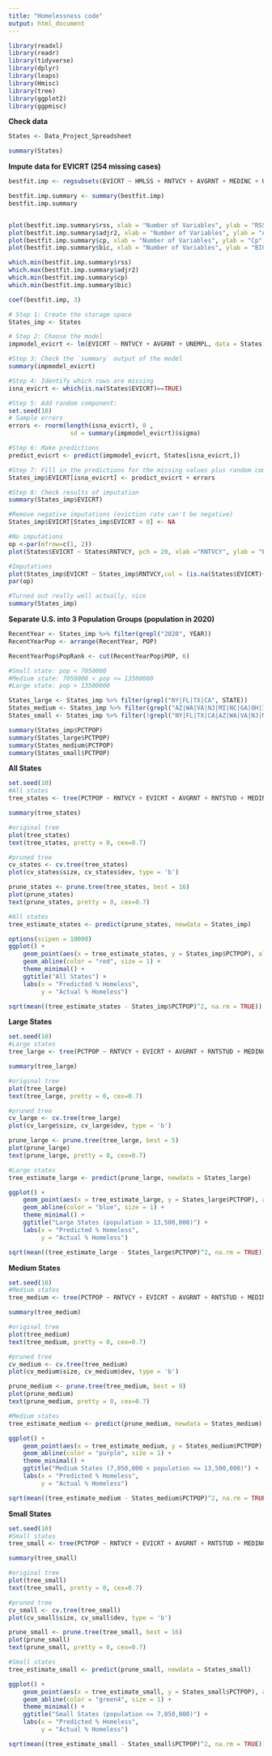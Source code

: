 ---
title: "Homelessness code"
output: html_document
---

```{r}
library(readxl)
library(readr)
library(tidyverse)
library(dplyr)
library(leaps)
library(Hmisc)
library(tree)
library(ggplot2)
library(ggpmisc)
```

**Check data**

```{r}
States <- Data_Project_Spreadsheet

summary(States)
```

**Impute data for EVICRT (254 missing cases)**

```{r}
bestfit.imp <- regsubsets(EVICRT ~ HMLSS + RNTVCY + AVGRNT + MEDINC + UNEMPL + POP, data = States)

bestfit.imp.summary <- summary(bestfit.imp)
bestfit.imp.summary


plot(bestfit.imp.summary$rss, xlab = "Number of Variables", ylab = "RSS", type = "l")
plot(bestfit.imp.summary$adjr2, xlab = "Number of Variables", ylab = "Adjusted RSq", type = "l")
plot(bestfit.imp.summary$cp, xlab = "Number of Variables", ylab = "Cp", type = "l")
plot(bestfit.imp.summary$bic, xlab = "Number of Variables", ylab = "BIC", type = "l")

which.min(bestfit.imp.summary$rss)
which.max(bestfit.imp.summary$adjr2)
which.min(bestfit.imp.summary$cp)
which.min(bestfit.imp.summary$bic)

coef(bestfit.imp, 3)
```

```{r}
# Step 1: Create the storage space
States_imp <- States

# Step 2: Choose the model
impmodel_evicrt <- lm(EVICRT ~ RNTVCY + AVGRNT + UNEMPL, data = States)

#Step 3: Check the `summary` output of the model
summary(impmodel_evicrt)

#Step 4: Identify which rows are missing
isna_evicrt <- which(is.na(States$EVICRT)==TRUE)

#Step 5: Add random component:
set.seed(10)
# Sample errors
errors <- rnorm(length(isna_evicrt), 0 , 
                 sd = summary(impmodel_evicrt)$sigma)

#Step 6: Make predictions
predict_evicrt <- predict(impmodel_evicrt, States[isna_evicrt,])

#Step 7: Fill in the predictions for the missing values plus random component
States_imp$EVICRT[isna_evicrt] <- predict_evicrt + errors

#Step 8: Check results of imputation
summary(States_imp$EVICRT)
```

```{r}
#Remove negative imputations (eviction rate can't be negative)
States_imp$EVICRT[States_imp$EVICRT < 0] <- NA

#No imputations
op <-par(mfrow=c(1, 2))
plot(States$EVICRT ~ States$RNTVCY, pch = 20, xlab ="RNTVCY", ylab = "EVICRT", main = "Without Imputations",col = 3)

#Imputations
plot(States_imp$EVICRT ~ States_imp$RNTVCY,col = (is.na(States$EVICRT)+3), pch = 20, xlab ="RNTVCY", ylab = "EVICRT", main = "With Imputations")
par(op)

#Turned out really well actually, nice
summary(States_imp)
```

**Separate U.S. into 3 Population Groups (population in 2020)**

```{r}
RecentYear <- States_imp %>% filter(grepl("2020", YEAR))
RecentYearPop <- arrange(RecentYear, POP)

RecentYearPop$PopRank <- cut(RecentYearPop$POP, 6)

#Small state: pop < 7050000
#Medium state: 7050000 < pop <= 13500000
#Large state: pop > 13500000
```

```{r}
States_large <- States_imp %>% filter(grepl("NY|FL|TX|CA", STATE))
States_medium <- States_imp %>% filter(grepl("AZ|WA|VA|NJ|MI|NC|GA|OH|IL|PA", STATE))
States_small <- States_imp %>% filter(!grepl("NY|FL|TX|CA|AZ|WA|VA|NJ|MI|NC|GA|OH|IL|PA", STATE))

summary(States_imp$PCTPOP)
summary(States_large$PCTPOP)
summary(States_medium$PCTPOP)
summary(States_small$PCTPOP)
```

**All States**

```{r}
set.seed(10)
#All states
tree_states <- tree(PCTPOP ~ RNTVCY + EVICRT + AVGRNT + RNTSTUD + MEDINC + UNEMPL + POP, States_imp)

summary(tree_states)

#original tree
plot(tree_states)
text(tree_states, pretty = 0, cex=0.7)

#pruned tree
cv_states <- cv.tree(tree_states)
plot(cv_states$size, cv_states$dev, type = 'b')

prune_states <- prune.tree(tree_states, best = 16)
plot(prune_states)
text(prune_states, pretty = 0, cex=0.7)
```

```{r}
#All states
tree_estimate_states <- predict(prune_states, newdata = States_imp)

options(scipen = 10000)
ggplot() + 
    geom_point(aes(x = tree_estimate_states, y = States_imp$PCTPOP), alpha = 0.5) +
    geom_abline(color = "red", size = 1) +
    theme_minimal() +
    ggtitle("All States") +
    labs(x = "Predicted % Homeless", 
         y = "Actual % Homeless")

sqrt(mean((tree_estimate_states - States_imp$PCTPOP)^2, na.rm = TRUE))
```

**Large States**

```{r}
set.seed(10)
#Large states
tree_large <- tree(PCTPOP ~ RNTVCY + EVICRT + AVGRNT + RNTSTUD + MEDINC + UNEMPL + POP, States_large)

summary(tree_large)

#original tree
plot(tree_large)
text(tree_large, pretty = 0, cex=0.7)

#pruned tree
cv_large <- cv.tree(tree_large)
plot(cv_large$size, cv_large$dev, type = 'b')

prune_large <- prune.tree(tree_large, best = 5)
plot(prune_large)
text(prune_large, pretty = 0, cex=0.7)
```

```{r}
#Large states
tree_estimate_large <- predict(prune_large, newdata = States_large)

ggplot() + 
    geom_point(aes(x = tree_estimate_large, y = States_large$PCTPOP), alpha = 0.5) +
    geom_abline(color = "blue", size = 1) +
    theme_minimal() +
    ggtitle("Large States (population > 13,500,000)") +
    labs(x = "Predicted % Homeless", 
         y = "Actual % Homeless")

sqrt(mean((tree_estimate_large - States_large$PCTPOP)^2, na.rm = TRUE))
```

**Medium States**

```{r}
set.seed(10)
#Medium states
tree_medium <- tree(PCTPOP ~ RNTVCY + EVICRT + AVGRNT + RNTSTUD + MEDINC + UNEMPL + POP, States_medium)

summary(tree_medium)

#original tree
plot(tree_medium)
text(tree_medium, pretty = 0, cex=0.7)

#pruned tree
cv_medium <- cv.tree(tree_medium)
plot(cv_medium$size, cv_medium$dev, type = 'b')

prune_medium <- prune.tree(tree_medium, best = 9)
plot(prune_medium)
text(prune_medium, pretty = 0, cex=0.7)
```

```{r}
#Medium states
tree_estimate_medium <- predict(prune_medium, newdata = States_medium)

ggplot() + 
    geom_point(aes(x = tree_estimate_medium, y = States_medium$PCTPOP), alpha = 0.5) +
    geom_abline(color = "purple", size = 1) +
    theme_minimal() +
    ggtitle("Medium States (7,050,000 < population <= 13,500,000)") +
    labs(x = "Predicted % Homeless", 
         y = "Actual % Homeless")

sqrt(mean((tree_estimate_medium - States_medium$PCTPOP)^2, na.rm = TRUE))
```

**Small States**

```{r}
set.seed(10)
#Small states
tree_small <- tree(PCTPOP ~ RNTVCY + EVICRT + AVGRNT + RNTSTUD + MEDINC + UNEMPL + POP, States_small)

summary(tree_small)

#original tree
plot(tree_small)
text(tree_small, pretty = 0, cex=0.7)

#pruned tree
cv_small <- cv.tree(tree_small)
plot(cv_small$size, cv_small$dev, type = 'b')

prune_small <- prune.tree(tree_small, best = 16)
plot(prune_small)
text(prune_small, pretty = 0, cex=0.7)
```

```{r}
#Small states
tree_estimate_small <- predict(prune_small, newdata = States_small)

ggplot() + 
    geom_point(aes(x = tree_estimate_small, y = States_small$PCTPOP), alpha = 0.5) +
    geom_abline(color = "green4", size = 1) +
    theme_minimal() +
    ggtitle("Small States (population <= 7,050,000)") +
    labs(x = "Predicted % Homeless", 
         y = "Actual % Homeless")

sqrt(mean((tree_estimate_small - States_small$PCTPOP)^2, na.rm = TRUE))
```
